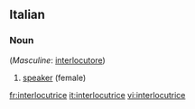 ==Italian==

===Noun===
{{it-noun|interlocutric|f|e|i}} (''Masculine'': [[interlocutore]])

# [[speaker]] (female)

[[fr:interlocutrice]]
[[it:interlocutrice]]
[[vi:interlocutrice]]